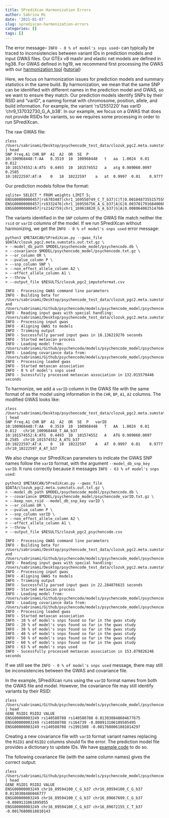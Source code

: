 ```yaml
---
title: SPrediXcan Harmonization Errors
author: Sabrina Mi
date: '2021-01-07'
slug: spredixcan-harmonization-errors
categories: []
tags: []
---
```


The error message-- `INFO - 0 % of model's snps used`-- can typically be traced to inconsistencies between variant IDs in prediction models and input GWAS files. Our GTEx v8 mashr and elastic net models are defined in hg38. For GWAS defined in hg19, we recommend first processing the GWAS with our [harmonization tool](https://github.com/hakyimlab/summary-gwas-imputation/wiki/GWAS-Harmonization-And-Imputation) ([tutorial](https://github.com/hakyimlab/MetaXcan/wiki/Tutorial:-GTEx-v8-MASH-models-integration-with-a-Coronary-Artery-Disease-GWAS))

Here, we focus on harmonization issues for prediction models and summary statistics in the same build. By harmonization, we mean that the same SNP can be identified with different names in the prediction model and GWAS, so we want to ensure they match. Our prediction models identify SNPs by their RSID and "varID", a naming format with chromosome, position, allele, and build information. For example, the variant 'rs12551220' has varID  'chr9_137032730_G_A_b38'. In our example, we focus on a GWAS that does not provide RSIDs for variants, so we requires some processing in order to run SPrediXcan.

The raw GWAS file:
```
zless /Users/sabrinami/Desktop/psychencode_test_data/clozuk_pgc2.meta.sumstats.txt.gz | head
SNP	Freq.A1	CHR	BP	A1	A2	OR	SE	P
10:100968448:T:AA	0.3519	10	100968448	t	aa	1.0024	0.01	0.812
10:101574552:A:ATG	0.4493	10	101574552	a	atg	0.989060.0097	0.2585
10:10222597:AT:A	0	10	10222597	a	at	0.9997	0.01	0.9777
```

Our prediction models follow the format:
```
sqlite> SELECT * FROM weights LIMIT 5;
ENSG00000000457|rs6703487|chr1_169550749_C_T_b37|C|T|0.0010487355157559
ENSG00000000457|rs9332476|chr1_169556756_A_G_b37|A|G|0.0037017916840068
ENSG00000000457|rs2142759|chr1_169618820_G_A_b37|G|A|0.00806408251476846
```

The variants identified in the `SNP` column of the GWAS file match neither the `rsid` or `varID` columns of the model. If we run SPrediXcan without harmonizing, we get the `INFO - 0 % of model's snps used` error message:

```
python3 $METAXCAN/SPrediXcan.py --gwas_file $DATA/clozuk_pgc2.meta.sumstats.out.txt.gz \
> --model_db_path $MODEL/psychencode_model/psychencode.db \
> --covariance $MODEL/psychencode_model/psychencode.txt.gz \
> --or_column OR \
> --pvalue_column P \
> --snp_column SNP \
> --non_effect_allele_column A2 \
> --effect_allele_column A1 \
> --throw \
> --output_file $RESULTS/clozuk_pgc2_imputeformat.csv
```

```
INFO - Processing GWAS command line parameters
INFO - Building beta for /Users/sabrinami/Desktop/psychencode_test_data/clozuk_pgc2.meta.sumstats.out.txt.gz and /Users/sabrinami/Github/psychencode/models/psychencode_model/psychencode.db
INFO - Reading input gwas with special handling: /Users/sabrinami/Desktop/psychencode_test_data/clozuk_pgc2.meta.sumstats.out.txt.gz
INFO - Processing input gwas
INFO - Aligning GWAS to models
INFO - Trimming output
INFO - Successfully parsed input gwas in 18.136219276 seconds
INFO - Started metaxcan process
INFO - Loading model from: /Users/sabrinami/Github/psychencode/models/psychencode_model/psychencode.db
INFO - Loading covariance data from: /Users/sabrinami/Github/psychencode/models/psychencode_model/psychencode.txt.gz
INFO - Processing loaded gwas
INFO - Started metaxcan association
INFO - 0 % of model's snps used
INFO - Sucessfully processed metaxcan association in 132.015579446 seconds
```

To harmonize, we add a `varID` column in the GWAS file with the same format of as the model using information in the `CHR`, `BP`, `A1`, `A2` columns. The modified GWAS looks like:
```
zless /Users/sabrinami/Desktop/psychencode_test_data/clozuk_pgc2.meta.sumstats.out.txt.gz | head
SNP	Freq.A1	CHR	BP	A1	A2	OR	SE	P	varID	
10:100968448:T:AA	0.3519	10	100968448	T	AA	1.0024	0.01	0.812	chr10_100968448_T_AA_b37	
10:101574552:A:ATG	0.4493	10	101574552	A	ATG	0.989060.0097	0.2585	chr10_101574552_A_ATG_b37
10:10222597:AT:A	0	10	10222597	A	AT	0.9997	0.01	0.9777	chr10_10222597_A_AT_b37
```

We also change our SPrediXcan parameters to indicate the GWAS SNP names follow the `varID` format, with the argument `--model_db_snp_key varID`. It runs correctly because it messages `INFO - 63 % of model's snps used`:


```
python3 $METAXCAN/SPrediXcan.py --gwas_file $DATA/clozuk_pgc2.meta.sumstats.out.txt.gz \
> --model_db_path $MODEL/psychencode_model/psychencode.db \
> --covariance $MODEL/psychencode_model/psychencode_varID.txt.gz \
> --keep_non_rsid --model_db_snp_key varID \
> --or_column OR \
> --pvalue_column P \
> --snp_column varID \
> --non_effect_allele_column A2 \
> --effect_allele_column A1 \
> --throw \
> --output_file $RESULTS/clozuk_pgc2_psychencode.csv
```

```
INFO - Processing GWAS command line parameters
INFO - Building beta for /Users/sabrinami/Desktop/psychencode_test_data/clozuk_pgc2.meta.sumstats.out.txt.gz and /Users/sabrinami/Github/psychencode/models/psychencode_model/psychencode.db
INFO - Reading input gwas with special handling: /Users/sabrinami/Desktop/psychencode_test_data/clozuk_pgc2.meta.sumstats.out.txt.gz
INFO - Processing input gwas
INFO - Aligning GWAS to models
INFO - Trimming output
INFO - Successfully parsed input gwas in 22.284876615 seconds
INFO - Started metaxcan process
INFO - Loading model from: /Users/sabrinami/Github/psychencode/models/psychencode_model/psychencode.db
INFO - Loading covariance data from: /Users/sabrinami/Github/psychencode/models/psychencode_model/psychencode_varID.txt.gz
INFO - Processing loaded gwas
INFO - Started metaxcan association
INFO - 10 % of model's snps found so far in the gwas study
INFO - 20 % of model's snps found so far in the gwas study
INFO - 30 % of model's snps found so far in the gwas study
INFO - 40 % of model's snps found so far in the gwas study
INFO - 50 % of model's snps found so far in the gwas study
INFO - 60 % of model's snps found so far in the gwas study
INFO - 63 % of model's snps used
INFO - Sucessfully processed metaxcan association in 153.879826246 seconds
```

If we still see the `INFO - 0 % of model's snps used` message, there may still be inconsistencies between the GWAS and covariance file. 

In the example, SPrediXcan runs using the `varID` format names from both the GWAS file and model. However, the covariance file may still identify variants by their RSID:

```
zless /Users/sabrinami/Github/psychencode/models/psychencode_model/psychencode.txt.gz | head
GENE RSID1 RSID2 VALUE
ENSG00000003249 rs140580708 rs140580708 0.013030848604677675
ENSG00000003249 rs140580708 rs164739 -0.008913106189505495
ENSG00000003249 rs140580708 rs1991508 -0.0017680061881014297

```

Creating a new covariance file with `varID` format variant names replacing the `RSID1` and `RSID2` columns should fix the error. The prediction model file provides a dictionary to update IDs. We have [example code](file:///Users/sabrinami/Github/psychencode/docs/test_scz_clozuk_pgc.html#reformat_model_covariance) to do so.

The following covariance file (with the same column names) gives the correct output:

```
zless /Users/sabrinami/Github/psychencode/models/psychencode_model/psychencode_varID.txt.gz | head
GENE RSID1 RSID2 VALUE
ENSG00000003249 chr16_89594100_C_G_b37 chr16_89594100_C_G_b37 0.0130308486046777
ENSG00000003249 chr16_89594100_C_G_b37 chr16_89667699_C_G_b37 -0.0089131061895055
ENSG00000003249 chr16_89594100_C_G_b37 chr16_89672155_C_T_b37 -0.00176800618810143

```
